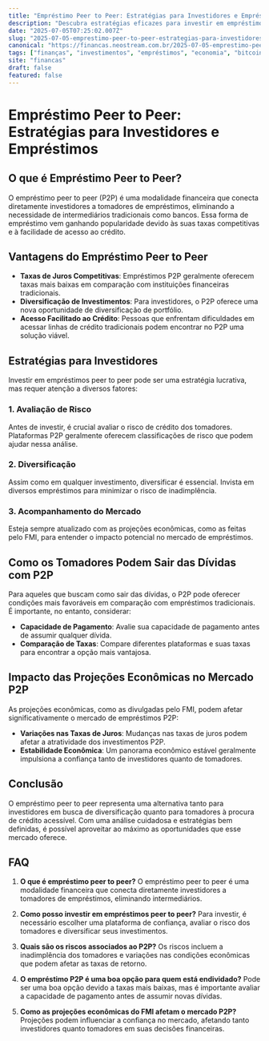 ```yaml
---
title: "Empréstimo Peer to Peer: Estratégias para Investidores e Empréstimos"
description: "Descubra estratégias eficazes para investir em empréstimos peer to peer e como sair das dívidas com essa modalidade. Explore projeções econômicas e o impacto no mercado."
date: "2025-07-05T07:25:02.007Z"
slug: "2025-07-05-emprestimo-peer-to-peer-estrategias-para-investidores-e-emprestimos"
canonical: "https://financas.neostream.com.br/2025-07-05-emprestimo-peer-to-peer-estrategias-para-investidores-e-emprestimos"
tags: ["finanças", "investimentos", "empréstimos", "economia", "bitcoin"]
site: "financas"
draft: false
featured: false
---
```


# Empréstimo Peer to Peer: Estratégias para Investidores e Empréstimos

## O que é Empréstimo Peer to Peer?

O empréstimo peer to peer (P2P) é uma modalidade financeira que conecta diretamente investidores a tomadores de empréstimos, eliminando a necessidade de intermediários tradicionais como bancos. Essa forma de empréstimo vem ganhando popularidade devido às suas taxas competitivas e à facilidade de acesso ao crédito.

## Vantagens do Empréstimo Peer to Peer

- **Taxas de Juros Competitivas**: Empréstimos P2P geralmente oferecem taxas mais baixas em comparação com instituições financeiras tradicionais.
- **Diversificação de Investimentos**: Para investidores, o P2P oferece uma nova oportunidade de diversificação de portfólio.
- **Acesso Facilitado ao Crédito**: Pessoas que enfrentam dificuldades em acessar linhas de crédito tradicionais podem encontrar no P2P uma solução viável.

## Estratégias para Investidores

Investir em empréstimos peer to peer pode ser uma estratégia lucrativa, mas requer atenção a diversos fatores:

### 1. Avaliação de Risco

Antes de investir, é crucial avaliar o risco de crédito dos tomadores. Plataformas P2P geralmente oferecem classificações de risco que podem ajudar nessa análise.

### 2. Diversificação

Assim como em qualquer investimento, diversificar é essencial. Invista em diversos empréstimos para minimizar o risco de inadimplência.

### 3. Acompanhamento do Mercado

Esteja sempre atualizado com as projeções econômicas, como as feitas pelo FMI, para entender o impacto potencial no mercado de empréstimos.

## Como os Tomadores Podem Sair das Dívidas com P2P

Para aqueles que buscam como sair das dívidas, o P2P pode oferecer condições mais favoráveis em comparação com empréstimos tradicionais. É importante, no entanto, considerar:

- **Capacidade de Pagamento**: Avalie sua capacidade de pagamento antes de assumir qualquer dívida.
- **Comparação de Taxas**: Compare diferentes plataformas e suas taxas para encontrar a opção mais vantajosa.

## Impacto das Projeções Econômicas no Mercado P2P

As projeções econômicas, como as divulgadas pelo FMI, podem afetar significativamente o mercado de empréstimos P2P:

- **Variações nas Taxas de Juros**: Mudanças nas taxas de juros podem afetar a atratividade dos investimentos P2P.
- **Estabilidade Econômica**: Um panorama econômico estável geralmente impulsiona a confiança tanto de investidores quanto de tomadores.

## Conclusão

O empréstimo peer to peer representa uma alternativa tanto para investidores em busca de diversificação quanto para tomadores à procura de crédito acessível. Com uma análise cuidadosa e estratégias bem definidas, é possível aproveitar ao máximo as oportunidades que esse mercado oferece.

## FAQ

1. **O que é empréstimo peer to peer?**
   O empréstimo peer to peer é uma modalidade financeira que conecta diretamente investidores a tomadores de empréstimos, eliminando intermediários.

2. **Como posso investir em empréstimos peer to peer?**
   Para investir, é necessário escolher uma plataforma de confiança, avaliar o risco dos tomadores e diversificar seus investimentos.

3. **Quais são os riscos associados ao P2P?**
   Os riscos incluem a inadimplência dos tomadores e variações nas condições econômicas que podem afetar as taxas de retorno.

4. **O empréstimo P2P é uma boa opção para quem está endividado?**
   Pode ser uma boa opção devido a taxas mais baixas, mas é importante avaliar a capacidade de pagamento antes de assumir novas dívidas.

5. **Como as projeções econômicas do FMI afetam o mercado P2P?**
   Projeções podem influenciar a confiança no mercado, afetando tanto investidores quanto tomadores em suas decisões financeiras.